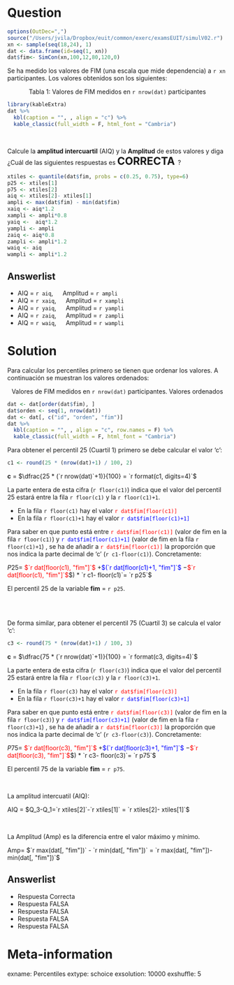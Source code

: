 Question
========
```r
options(OutDec=",")
source("/Users/jvila/Dropbox/euit/common/exerc/examsEUIT/simulV02.r")
xn <- sample(seq(18,24), 1)
dat <- data.frame(id=seq(1, xn))
dat$fim<- SimCon(xn,100,12,80,120,0)
``` 
Se ha medido los valores de FIM (una escala que mide dependencia) a `r xn` participantes. Los valores obtenidos son los siguientes:

<p style="text-align: center;">Tabla 1: Valores de FIM medidos en `r nrow(dat)` participantes</p>
```r
library(kableExtra)
dat %>%
  kbl(caption = "", , align = "c") %>%
  kable_classic(full_width = F, html_font = "Cambria")
```

<br>

Calcule la **amplitud intercuartil** (AIQ)  y la **Amplitud** de estos valores y diga ¿Cuál de las siguientes respuestas es <font size="5"> **CORRECTA** </font>?
```r
xtiles <- quantile(dat$fim, probs = c(0.25, 0.75), type=6)
p25 <- xtiles[1]
p75 <- xtiles[2]
aiq <- xtiles[2]- xtiles[1]
ampli <- max(dat$fim) - min(dat$fim)
xaiq <- aiq*1.2
xampli <- ampli*0.8
yaiq <-  aiq*1.2
yampli <- ampli
zaiq <- aiq*0.8
zampli <- ampli*1.2
waiq <- aiq
wampli <- ampli*1.2
```

Answerlist
----------
* AIQ = `r aiq`,  &emsp; Amplitud = `r ampli`
* AIQ = `r xaiq`,  &emsp; Amplitud = `r xampli`
* AIQ = `r yaiq`,  &emsp; Amplitud = `r yampli`
* AIQ = `r zaiq`,  &emsp; Amplitud = `r zampli`
* AIQ = `r waiq`,  &emsp; Amplitud = `r wampli`


Solution
========
Para calcular los percentiles primero se tienen que ordenar los valores. A continuación se muestran los valores ordenados:

<p style="text-align: center;">Valores de FIM medidos en `r nrow(dat)` participantes. Valores ordenados</p>
```r
dat <- dat[order(dat$fim), ]
dat$orden <- seq(1, nrow(dat))
dat <- dat[, c("id", "orden", "fim")]
dat %>%
  kbl(caption = "", , align = "c", row.names = F) %>%
  kable_classic(full_width = F, html_font = "Cambria")
```



Para obtener el percentil 25 (Cuartil 1) primero se debe calcular el valor 'c':
```r
c1 <- round(25 * (nrow(dat)+1) / 100, 2)
```

**c** = $\dfrac{25 * (`r nrow(dat)`+1)}{100} = `r format(c1, digits=4)`$

La parte entera de esta cifra (`r floor(c1)`) indica que el valor del percentil 25 estará entre la fila `r floor(c1)` y la `r floor(c1)+1`. 

* En la fila `r floor(c1)` hay el valor <span style="color: red;"> `r dat$fim[floor(c1)]`</span>    
* En la fila `r floor(c1)+1` hay el valor <span style="color: blue;"> `r dat$fim[floor(c1)+1]`</span> 

Para saber en que punto está entre <span style="color: red;"> `r dat$fim[floor(c1)]`</span> (valor de fim en la fila `r floor(c1)`) y  <span style="color: blue;"> `r dat$fim[floor(c1)+1]`</span> (valor de fim en la fila `r floor(c1)+1`) , se ha de añadir a <span style="color: red;"> `r dat$fim[floor(c1)]`</span> la proporción que nos indica la parte decimal de 'c' (`r c1-floor(c1)`). Concretamente:


$P25=$<span style="color: red;"> $`r dat[floor(c1), "fim"]`$</span> $+$<span style="color: blue;">$(`r dat[floor(c1)+1, "fim"]`$</span> $-$<span style="color: red;">$`r dat[floor(c1), "fim"]`$</span>$) * `r c1- floor(c1)`= `r p25`$


El percentil 25 de la variable **fim**  =  `r p25`.

<br>
<br>

De forma similar, para obtener el percentil 75 (Cuartil 3) se calcula el valor 'c':
```r
c3 <- round(75 * (nrow(dat)+1) / 100, 3)
```

**c** = $\dfrac{75 * (`r nrow(dat)`+1)}{100} = `r format(c3, digits=4)`$

La parte entera de esta cifra (`r floor(c3)`) indica que el valor del percentil 25 estará entre la fila `r floor(c3)` y la `r floor(c3)+1`. 

* En la fila `r floor(c3)` hay el valor <span style="color: red;"> `r dat$fim[floor(c3)]`</span>    
* En la fila `r floor(c3)+1` hay el valor <span style="color: blue;"> `r dat$fim[floor(c3)+1]`</span> 

Para saber en que punto está entre <span style="color: red;"> `r dat$fim[floor(c3)]`</span> (valor de fim en la fila `r floor(c3)`) y  <span style="color: blue;"> `r dat$fim[floor(c3)+1]`</span> (valor de fim en la fila `r floor(c3)+1`) , se ha de añadir a <span style="color: red;"> `r dat$fim[floor(c3)]`</span> la proporción que nos indica la parte decimal de 'c' (`r c3-floor(c3)`). Concretamente:


$P75=$<span style="color: red;"> $`r dat[floor(c3), "fim"]`$</span> $+$<span style="color: blue;">$(`r dat[floor(c3)+1, "fim"]`$</span> $-$<span style="color: red;">$`r dat[floor(c3), "fim"]`$</span>$) * `r c3- floor(c3)`= `r p75`$


El percentil 75 de la variable **fim** =  `r p75`.

<br>

La amplitud intercuatil (AIQ):

AIQ = $Q_3-Q_1=`r xtiles[2]`-`r xtiles[1]` = `r xtiles[2]- xtiles[1]`$

<br>

La Amplitud (Amp) es la diferencia entre el valor máximo y mínimo.

Amp= $`r max(dat[, "fim"])` - `r min(dat[, "fim"])` = `r max(dat[, "fim"])-min(dat[, "fim"])`$

 
Answerlist
----------
* Respuesta Correcta
* Respuesta FALSA
* Respuesta FALSA
* Respuesta FALSA
* Respuesta FALSA



Meta-information
================
exname: Percentiles
extype: schoice
exsolution: 10000
exshuffle: 5

